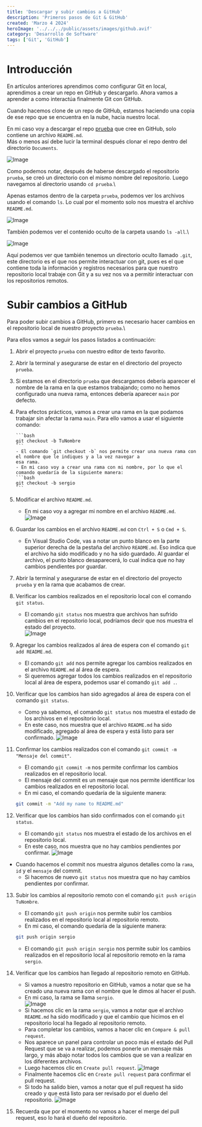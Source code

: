 ```yaml
---
title: 'Descargar y subir cambios a GitHub'
description: 'Primeros pasos de Git & GitHub'
created: 'Marzo 4 2024'
heroImage: '../../../public/assets/images/github.avif'
category: 'Desarrollo de Software'
tags: ['Git', 'GitHub']
---
```


# Introducción

En artículos anteriores aprendimos como configurar Git en local, aprendimos a crear un repo en GitHub y descargarlo.
Ahora vamos a aprender a como interactúa finalmente Git con GitHub.

Cuando hacemos clone de un repo de GitHub, estamos haciendo una copia de ese repo que se encuentra en la nube, hacia
nuestro local.

En mi caso voy a descargar el repo [prueba](https://github.com/soysergiogonza/prueba) que cree en GitHub, solo
contiene un archivo `README.md`.\
Más o menos así debe lucir la terminal después clonar el repo dentro del directorio `Documents`.

![Image](../../assets/images/terminal-clone.png)

Como podemos notar, después de haberse descargado el repositorio `prueba`, se creó un directorio con el mismo nombre
del repositorio. Luego navegamos al directorio usando `cd prueba`.\

Apenas estamos dentro de la carpeta `prueba`, podemos ver los archivos usando el comando `ls`. Lo cual por el momento
solo nos muestra el archivo `README.md`.

![Image](../../assets/images/ls.png)

También podemos ver el contenido oculto de la carpeta usando `ls -all`.\

![Image](../../assets/images/ls-all.png)

Aquí podemos ver que también tenemos un directorio oculto llamado `.git`, este directorio es el que nos permite
interactuar con git, pues es el que contiene toda la información y registros necesarios para que nuestro repositorio
local trabaje con Git y a su vez nos va a permitir interactuar con los repositorios remotos.

# Subir cambios a GitHub

Para poder subir cambios a GitHub, primero es necesario hacer cambios en el repositorio local de nuestro proyecto
`prueba`.\

Para ellos vamos a seguir los pasos listados a continuación:

1.  Abrir el proyecto `prueba` con nuestro editor de texto favorito.
2.  Abrir la terminal y asegurarse de estar en el directorio del proyecto `prueba`.
3.  Si estamos en el directorio `prueba` que descargamos debería aparecer el nombre de la rama en la que estamos
    trabajando; como no hemos configurado una nueva rama, entonces debería aparecer `main` por defecto.
4.  Para efectos prácticos, vamos a crear una rama en la que podamos trabajar sin afectar la rama `main`. Para ello
    vamos a usar el siguiente comando:

        ```bash
        git checkout -b TuNombre
        ```
        - El comando `git checkout -b` nos permite crear una nueva rama con el nombre que le indiques y a la vez navegar a
        esa rama.
        - En mi caso voy a crear una rama con mi nombre, por lo que el comando quedaría de la siguiente manera:
        ```bash
        git checkout -b sergio
        ```

5.  Modificar el archivo `README.md`.

    - En mi caso voy a agregar mi nombre en el archivo `README.md`.\
      ![Image](../../assets/images/readme.png)

6.  Guardar los cambios en el archivo `README.md` con `Ctrl + S` o `Cmd + S`.
    - En Visual Studio Code, vas a notar un punto blanco en la parte superior derecha de la pestaña del archivo
      `README.md`. Eso indica que el archivo ha sido modificado y no ha sido guardado. Al guardar el archivo, el punto
      blanco desaparecerá, lo cual indica que no hay cambios pendientes por guardar.
7.  Abrir la terminal y asegurarse de estar en el directorio del proyecto `prueba` y en la rama que acabamos de crear.
8.  Verificar los cambios realizados en el repositorio local con el comando `git status`.
    - El comando `git status` nos muestra que archivos han sufrido cambios en el repositorio local, podríamos decir
      que nos muestra el estado del proyecto.\
      ![Image](../../assets/images/git-status.png)
9.  Agregar los cambios realizados al área de espera con el comando `git add README.md`.
    - El comando `git add` nos permite agregar los cambios realizados en el archivo `README.md` al área de espera.
    - Si queremos agregar todos los cambios realizados en el repositorio local al área de espera, podemos usar el
      comando `git add .`.
10. Verificar que los cambios han sido agregados al área de espera con el comando `git status`.
    - Como ya sabemos, el comando `git status` nos muestra el estado de los archivos en el repositorio local.
    - En este caso, nos muestra que el archivo `README.md` ha sido modificado, agregado al área de espera y está listo
      para ser confirmado.
      ![Image](../../assets/images/git-status2.png)
11. Confirmar los cambios realizados con el comando `git commit -m "Mensaje del commit"`.
    - El comando `git commit -m` nos permite confirmar los cambios realizados en el repositorio local.
    - El mensaje del commit es un mensaje que nos permite identificar los cambios realizados en el repositorio local.
    - En mi caso, el comando quedaría de la siguiente manera:
    ```bash
    git commit -m "Add my name to README.md"
    ```
12. Verificar que los cambios han sido confirmados con el comando `git status`.
    - El comando `git status` nos muestra el estado de los archivos en el repositorio local.
    - En este caso, nos muestra que no hay cambios pendientes por confirmar.
      ![Image](../../assets/images/git-status3.png)

- Cuando hacemos el commit nos muestra algunos detalles como la `rama`, `id` y el `mensaje` del commit.
  - Si hacemos de nuevo `git status` nos muestra que no hay cambios pendientes por confirmar.

13. Subir los cambios al repositorio remoto con el comando `git push origin TuNombre`.

    - El comando `git push origin` nos permite subir los cambios realizados en el repositorio local al repositorio
      remoto.
    - En mi caso, el comando quedaría de la siguiente manera:

    ```bash
    git push origin sergio
    ```

    - El comando `git push origin sergio` nos permite subir los cambios realizados en el repositorio local al
      repositorio remoto en la rama `sergio`.

14. Verificar que los cambios han llegado al repositorio remoto en GitHub.
    - Si vamos a nuestro repositorio en GitHub, vamos a notar que se ha creado una nueva rama con el nombre que le
      dimos al hacer el push.
    - En mi caso, la rama se llama `sergio`.\
      ![Image](../../assets/images/branch-github.png)
    - Si hacemos clic en la rama `sergio`, vamos a notar que el archivo `README.md` ha sido modificado y que el cambio
      que hicimos en el repositorio local ha llegado al repositorio remoto.
    - Para completar los cambios, vamos a hacer clic en `Compare & pull request`.
    - Nos aparece un panel para controlar un poco más el estado del Pull Request que se va a realizar, podemos
      ponerle un mensaje más largo, y más abajo notar todos los cambios que se van a realizar en los diferentes
      archivos.
    - Luego hacemos clic en `Create pull request`.
      ![Image](../../assets/images/pull-request.png)
    - Finalmente hacemos clic en `Create pull request` para confirmar el pull request.
    - Si todo ha salido bien, vamos a notar que el pull request ha sido creado y que está listo para ser revisado por
      el dueño del repositorio.
      ![Image](../../assets/images/pull-request2.png)
15. Recuerda que por el momento no vamos a hacer el merge del pull request, eso lo hará el dueño del repositorio.
